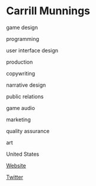 # Carrill Munnings

<Skills>

game design

programming

user interface design

production

copywriting

narrative design

public relations

game audio

marketing

quality assurance

art

</Skills>

<Location>

United States

</Location>

<Personal>

[Website](https://carrill.newgrounds.com)

[Twitter](https://twitter.com/carrillgamedev)

</Personal>


